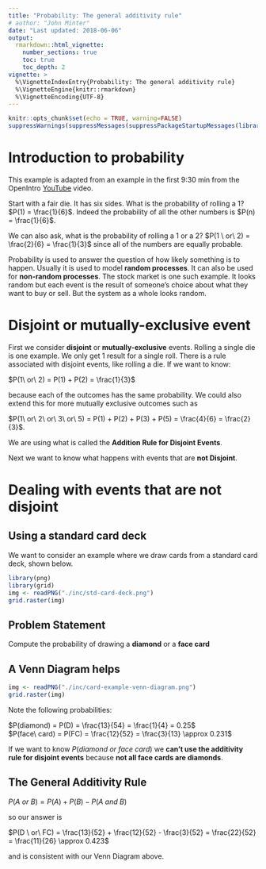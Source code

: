 ```yaml
---
title: "Probability: The general additivity rule"
# author: "John Minter"
date: "Last updated: 2018-06-06"
output:
  rmarkdown::html_vignette:
    number_sections: true
    toc: true
    toc_depth: 2
vignette: >
  %\VignetteIndexEntry{Probability: The general additivity rule}
  %\VignetteEngine{knitr::rmarkdown}
  %\VignetteEncoding{UTF-8}
---
```



```r
knitr::opts_chunk$set(echo = TRUE, warning=FALSE)
suppressWarnings(suppressMessages(suppressPackageStartupMessages(library(ggplot2))))
```
# Introduction to probability

This example is adapted from an example in the first 9:30 min from the
OpenIntro
[YouTube](https://youtu.be/rG-SLQ2uF8U?list=PLkIselvEzpM5EgoOajhw83Ax_FktnlD6n)
video.

Start with a fair die. It has six sides. What is the probability of
rolling a 1?     
$P(1) = \frac{1}{6}$. Indeed the probability of all the
other numbers is $P(n) = \frac{1}{6}$.

We can also ask, what is the probability of rolling a 1 or a 2?
$P(1 \ or\ 2) = \frac{2}{6} = \frac{1}{3}$ since all of the numbers
are equally probable.

Probability is used to answer the question of how likely something is
to happen. Usually it is used to model **random processes**. It can also
be used for **non-random processes**. The stock market is one such
example. It looks random but each event is the result of someone's choice
about what they want to buy or sell. But the system as a whole looks random.

# Disjoint or mutually-exclusive event

First we consider **disjoint** or **mutually-exclusive** events.
Rolling a single die is one example. We only get 1 result for a
single roll. There is a rule associated with disjoint events,
like rolling a die. If we want to know:    

$P(1\ or\ 2) = P(1) + P(2) = \frac{1}{3}$

because each of the outcomes has the same probability. We could also
extend this for more mutually exclusive outcomes such as    

$P(1\ or\ 2\ or\ 3\ or\ 5) = P(1) + P(2) + P(3) + P(5) = \frac{4}{6} = \frac{2}{3}$.

We are using what is called the **Addition Rule for Disjoint Events**.

Next we want to know what happens with events that are **not Disjoint**.




# Dealing with events that are not disjoint

## Using a standard card deck

We want to consider an example where we draw cards from a standard
card deck, shown below.

```r
library(png)
library(grid)
img <- readPNG("./inc/std-card-deck.png")
grid.raster(img)
```

## Problem Statement

Compute the probability of drawing a **diamond** or a **face card**

## A Venn Diagram helps

```r

img <- readPNG("./inc/card-example-venn-diagram.png")
grid.raster(img)
```

Note the following probabilities:

$P(diamond) = P(D) = \frac{13}{54} = \frac{1}{4} = 0.25$    
$P(face\ card) = P(FC) = \frac{12}{52} = \frac{3}{13} \approx 0.231$

If we want to know $P(diamond\ or\ face\ card)$ we
**can't use the additivity rule for disjoint events** because
**not all face cards are diamonds**.

## The General Additivity Rule

$P(A \ or\ B) = P(A) + P(B) - P(A\ and \ B)$

so our answer is

$P(D \ or\ FC) = \frac{13}{52} + \frac{12}{52} - \frac{3}{52} = \frac{22}{52} = \frac{11}{26} \approx 0.423$

and is consistent with our Venn Diagram above.

